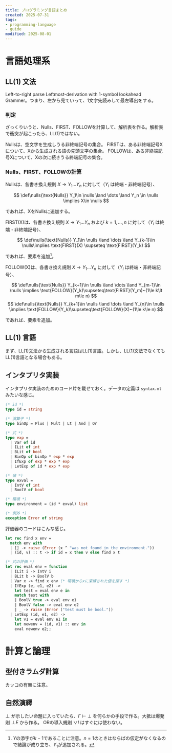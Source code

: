 ```yaml
---
title: プログラミング言語まとめ
created: 2025-07-31
tags:
- programming-language
- guide
modified: 2025-08-01
---
```


# 言語処理系

## LL(1) 文法

Left-to-right parse Leftmost-derivation with 1-symbol lookahead Grammer。つまり、左から見ていって、1文字先読みして最左導出をする。

### 判定

ざっくりいうと、Nulls、FIRST、FOLLOWを計算して、解析表を作る。解析表で衝突が起こったら、LL(1)ではない。

Nullsは、空文字を生成しうる非終端記号の集合。
FIRSTは、ある非終端記号Xについて、Xから生成される語の先頭文字の集合。
FOLLOWは、ある非終端記号Xについて、Xの次に続きうる終端記号の集合。

### Nulls、FIRST、FOLLOWの計算

Nullsは、各書き換え規則 $X \to Y_1 \dots Y_n$ に対して（$Y_i$ は終端・非終端記号）、

$$
\def\nulls{\text{Nulls}}
Y_1\in \nulls \land \dots \land Y_n \in \nulls \implies X\in \nulls
$$

であれば、XをNullsに追加する。

FIRST(X)は、各書き換え規則 $X \to Y_1 \dots Y_n$ および $k=1,...,n$ に対して（$Y_i$ は終端・非終端記号）、

$$
\def\nulls{\text{Nulls}}
Y_1\in \nulls \land \dots \land Y_{k-1}\in \nulls\implies \text{FIRST}(X) \supseteq \text{FIRST}(Y_k)
$$

であれば、要素を追加[^1]。

FOLLOW(X)は、各書き換え規則 $X \to Y_1 \dots Y_n$ に対して（$Y_i$ は終端・非終端記号）、

$$
\def\nulls{\text{Nulls}}
Y_{k+1}\in \nulls \land \dots \land Y_{m-1}\in \nulls \implies \text{FOLLOW}(Y_k)\supseteq\text{FIRST}(Y_m)~(1\le k\lt m\le n)
$$
$$
\def\nulls{\text{Nulls}}
Y_{k+1}\in \nulls \land \dots \land Y_{n}\in \nulls \implies \text{FOLLOW}(Y_k)\supseteq\text{FOLLOW}(X)~(1\le k\le n)
$$

であれば、要素を追加。

## LL(1) 言語

まず、LL(1)文法から生成される言語はLL(1)言語。しかし、LL(1)文法でなくてもLL(1)言語となる場合もある。

[^1]: $Y$の添字が$k-1$であることに注意。$n=1$のときはならばの仮定がなくなるので結論が成り立ち、$Y_1$が追加される。

## インタプリタ実装

インタプリタ実装のためのコード片を載せておく。データの定義は `syntax.ml` みたいな感じ。

```ocaml title="syntax.ml"
(* id *)
type id = string

(* 演算子 *)
type binOp = Plus | Mult | Lt | And | Or

(* 式 *)
type exp =
  | Var of id
  | ILit of int
  | BLit of bool
  | BinOp of binOp * exp * exp
  | IfExp of exp * exp * exp
  | LetExp of id * exp * exp

(* 値 *)
type exval =
  | IntV of int
  | BoolV of bool

(* 環境 *)
type environment = (id * exval) list

(* 例外 *)
exception Error of string
```

評価器のコードはこんな感じ。

```ocaml title="eval.ml"
let rec find x env =
  match env with
  | [] -> raise (Error (x ^ "was not found in the environment."))
  | (id, v) :: t -> if id = x then v else find x t

(* 式の評価 *)
let rec eval env = function
  | ILit i -> IntV i
  | BLit b -> BoolV b
  | Var x -> find x env (* 環境からxに束縛された値を探す *)
  | IfExp (e, e1, e2) ->
    let test = eval env e in
    match test with
    | BoolV true -> eval env e1
    | BoolV false -> eval env e2
    | _ -> raise (Error ("test must be bool."))
  | LetExp (id, e1, e2) ->
    let v1 = eval env e1 in
    let newenv = (id, v1) :: env in
    eval newenv e2;;
```

# 計算と論理

## 型付きラムダ計算

カッコの有無に注意。

## 自然演繹

$\bot$ が示したい命題に入っていたら、$\Gamma \vdash \bot$ を何らかの手段で作る。大抵は爆発則 $\bot E$ から作る。
ORの導入規則 $\lor I$ はすぐには使わない。
